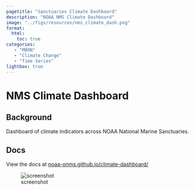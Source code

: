 ```yaml
---
pagetitle: "Sanctuaries Climate Dashboard"
description: "NOAA NMS Climate Dashboard"
image: "../figs/resources/nms_climate_dash.png"
format: 
  html: 
    toc: true
categories: 
   - "MBON"
   - "Climate Change"
   - "Time Series"
lightbox: true
---
```


# NMS Climate Dashboard {.unnumbered}

## Background

Dashboard of climate indicators across NOAA National Marine Sanctuaries.

## Docs

View the docs at [noaa-onms.github.io/climate-dashboard/
](https://noaa-onms.github.io/climate-dashboard/
){target="_blank"}

![screenshot](../figs/resources/nms_climate_dash.png)

